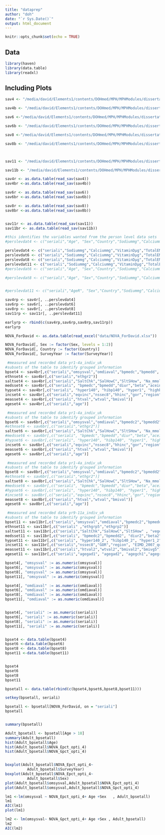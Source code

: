 ```yaml
---
title: "dataprep"
author: "doh"
date: "`r Sys.Date()`"
output: html_document
---
```


```r
knitr::opts_chunk$set(echo = TRUE)
```

## Data


```r
library(haven)
library(data.table)
library(readxl)
```

## Including Plots



```r
sav4 <- "/media/david/Elements1/contents/DOHmed/MPH/MPHModules/dissertation/alternativequant/upfnabp/data/UKDA-6533-spss/spss/spss25/ndns_rp_yr1-4a_personleveldietarydata_uk_v2.sav"

sav4b <- "/media/david/Elements1/contents/DOHmed/MPH/MPHModules/dissertation/alternativequant/upfnabp/data/UKDA-6533-spss/spss/spss25/ndns_rp_yr1-4a_indiv_uk.sav"

sav6 <-"/media/david/Elements1/contents/DOHmed/MPH/MPHModules/dissertation/alternativequant/upfnabp/data/UKDA-6533-spss/spss/spss25/ndns_rp_yr5-6a_personleveldietarydata_v2.sav"

sav6b <- "/media/david/Elements1/contents/DOHmed/MPH/MPHModules/dissertation/alternativequant/upfnabp/data/UKDA-6533-spss/spss/spss25/ndns_rp_yr5-6a_indiv.sav"

sav8 <-"/media/david/Elements1/contents/DOHmed/MPH/MPHModules/dissertation/alternativequant/upfnabp/data/UKDA-6533-spss/spss/spss25/ndns_rp_yr7-8a_personleveldietarydata.sav"

sav8b <- "/media/david/Elements1/contents/DOHmed/MPH/MPHModules/dissertation/alternativequant/upfnabp/data/UKDA-6533-spss/spss/spss25/ndns_rp_yr7-8a_indiv.sav"



sav11 <- "/media/david/Elements1/contents/DOHmed/MPH/MPHModules/dissertation/alternativequant/upfnabp/data/UKDA-6533-spss/spss/spss25/ndns_rp_yr9-11a_personleveldietarydata_uk_20210831.sav"

sav11b <- "/media/david/Elements1/contents/DOHmed/MPH/MPHModules/dissertation/alternativequant/upfnabp/data/UKDA-6533-spss/spss/spss25/ndns_rp_yr9-11a_indiv_20211020.sav"

sav4r <- as.data.table(read_sav(sav4))
sav4br <-as.data.table(read_sav(sav4b))

sav6r <- as.data.table(read_sav(sav6))
sav6br <-as.data.table(read_sav(sav6b))

sav8r <- as.data.table(read_sav(sav8))
sav8br <-as.data.table(read_sav(sav8b))


sav11r <- as.data.table(read_sav(sav11))
sav11br <- as.data.table(read_sav(sav11b))
```



```r
#this identifies the variables wanted from the person level data sets
#perslevdat4 <- c("seriali","Age", "Sex","Country","Sodiummg","Calciummg","VitaminDµg","TotalEMJ", "Totalsugarsg","Glucoseg","Sucroseg","Fructoseg","Lactoseg","SOFTDRINKSLOWCALORIE","SOFTDRINKSNOTLOWCALORIE", "TEACOFFEEANDWATER")

perslevdat4 <- c("seriali","Sodiummg","Calciummg","VitaminDµg","TotalEMJ")
perslevdat6 <- c("seriali","Sodiummg","Calciummg","VitaminDµg","TotalEMJ")
perslevdat8 <- c("seriali","Sodiummg","Calciummg","VitaminDµg","TotalEMJ")
perslevdat11 <- c("seriali","Sodiummg","Calciummg","VitaminDµg","TotalEMJ")
#perslevdat6 <- c("seriali","Age", "Sex","Country","Sodiummg","Calciummg","VitaminDµg","TotalEMJ", "Totalsugarsg","Glucoseg","Sucroseg","Fructoseg","Lactoseg","SOFTDRINKSLOWCALORIE","SOFTDRINKSNOTLOWCALORIE", "TEACOFFEEANDWATER")

#perslevdat8 <- c("seriali","Age", "Sex","Country","Sodiummg","Calciummg","VitaminDµg","TotalEMJ", "Totalsugarsg","Glucoseg","Sucroseg","Fructoseg","Lactoseg","SOFTDRINKSLOWCALORIE","SOFTDRINKSNOTLOWCALORIE", "TEACOFFEEANDWATER")


#perslevdat11 <- c("seriali","AgeR", "Sex","Country","Sodiummg","Calciummg","VitaminDµg","TotalEMJ", "Totalsugarsg","Glucoseg","Sucroseg","Fructoseg","Lactoseg","SOFTDRINKSLOWCALORIE","SOFTDRINKSNOTLOWCALORIE", "TEACOFFEEANDWATER")

sav4rp <- sav4r[, ..perslevdat4]
sav6rp <- sav6r[, ..perslevdat6]
sav8rp <- sav8r[, ..perslevdat8]
sav11rp <- sav11r[, ..perslevdat11]

earlyrp <- rbind(c(sav4rp,sav6rp,sav8rp,sav11rp))
earlyrp

NOVA_ForDavid <- as.data.table(read_excel("data/NOVA_ForDavid.xlsx"))

NOVA_ForDavid[, Sex := factor(Sex, levels = 1:2)]
NOVA_ForDavid[, Country := factor(Country)]
NOVA_ForDavid[, SurveyYear := factor(SurveyYear)]

```


```r
 #measured and recorded data yr1-4a_indiv_uk 
#subsets of the table to identify grouped information
bpset4 <- sav4br[,c("seriali","omsysval","omdiaval","bpmedc","bpmedd", "diur","beta","aceinh", "calciumb","obpdrug","PregNowB")]
ethnset4 <- sav4br[,c("seriali","ethgr2")]
saltset4 <- sav4br[,c("seriali","SaltChk","SalHowC","SltSHow", "Na_mmol", "Na_mmol_Corrected" ,"Na_mmol_24h_4_10CLAIM", "Na_mmol_24h_4_10CLAIM_Corrected" ,"vegetarn")]
medsset4 <- sav4br[,c("seriali", "bpmedc","bpmedd","diur","beta","aceinh", "calciumb","obpdrug")]
hypset4 <- sav4br[,c("seriali", "hyper140", "hibp140", "hyper1", "highbp1")]
incset4 <- sav4br[,c("seriali","eqvinc","nssec8","hhinc","gor","region", "EIMD_2007_quintile","EIMD_2010_quintile","EIMD_2015_quintile","EducFin")]
measset4 <- sav4br[,c("seriali","htval","wtval","bmival")]
ageset4 <- sav4br[,c("seriali","age")]
```

```r
 #measured and recorded data yr1-4a_indiv_uk 
#subsets of the table to identify grouped information
bpset6 <- sav6br[,c("seriali","omsysval","omdiaval","bpmedc2","bpmedd2", "diur2","beta2","aceinh2", "calciumb2","obpdrug2","PregNowB")]
#ethnset6 <- sav6br[,c("seriali","ethgr2")]
saltset6 <- sav6br[,c("seriali","SaltChk","SalHowC","SltSHow", "Na_mmol", "Na_mmol_Corrected" ,"Na_mmol_24h_4_10CLAIM", "Na_mmol_24h_4_10CLAIM_Corrected" ,"vegetarn")]
#medsset6 <- sav6br[,c("seriali", "bpmedc","bpmedd","diur","beta","aceinh", "calciumb","obpdrug")]
#hypset6 <- sav6br[,c("seriali", "hyper140", "hibp140", "hyper1", "highbp1")]
incset6 <- sav6br[,c("seriali","eqvinc","nssec8","hhinc","gor","region", "EIMD_2007_quintile","EIMD_2010_quintile","EIMD_2015_quintile","EducFin")]
measset6 <- sav6br[,c("seriali","htval","wtval","bmival")]
ageset6 <- sav6br[,c("seriali","age")]
```


```r
 #measured and recorded data yr1-4a_indiv_uk 
#subsets of the table to identify grouped information
bpset8 <- sav8br[,c("seriali","omsysval","omdiaval","bpmedc2","bpmedd2", "diur2","beta2","aceinh2", "calciumb2","obpdrug2","PregNowB")]
#ethnset6 <- sav6br[,c("seriali","ethgr2")]
saltset8 <- sav8br[,c("seriali","SaltChk","SalHowC","SltSHow", "Na_mmol", "Na_mmol_Corrected" ,"Na_mmol_24h_4_10CLAIM", "Na_mmol_24h_4_10CLAIM_Corrected" ,"vegetarn")]
#medsset6 <- sav6br[,c("seriali", "bpmedc","bpmedd","diur","beta","aceinh", "calciumb","obpdrug")]
#hypset6 <- sav6br[,c("seriali", "hyper140", "hibp140", "hyper1", "highbp1")]
#incset8 <- sav8br[,c("seriali","eqvinc","nssec8","hhinc","gor","region", "EIMD_2007_quintile","EIMD_2010_quintile","EIMD_2015_quintile","EducFin")]
measset8 <- sav8br[,c("seriali","htval","wtval","bmival")]
ageset8 <- sav8br[,c("seriali","age")]
```


```r
 #measured and recorded data yr9-11a_indiv_uk 
#subsets of the table to identify grouped information
bpset11 <- sav11br[,c("seriali","omsysval","omdiaval","bpmedc2","bpmedd2", "diur2","beta2","aceinh2", "calciumb2","obpdrug2","PregNowB")]
ethnset11 <- sav11br[,c("seriali" ,"ethgrp5","ethgrp2")]
saltset11 <- sav11br[,c("seriali","SaltChk","SalHowC","SltSHow" , "vegetarn")]
medsset11 <- sav11br[,c("seriali", "bpmedc2","bpmedd2", "diur2","beta2","aceinh2", "calciumb2","obpdrug2","PregNowB")]
hypset11 <- sav11br[,c("seriali", "hyper140_2", "hibp140_2", "hyper1_2", "highbp1_2")]
incset11 <- sav11br[,c("seriali","nssec8","GOR","region", "EIMD_2007_quintile","EIMD_2010_quintile","EIMD_2015_quintile","educfinh")]
measset11 <- sav11br[,c("seriali","htval2","wtval2","bmival2","bmivg5")]
ageset11 <- sav11br[,c("seriali","agegad1", "agegad2", "agegch1","agegr1","AgeR")]
```



```r
bpset4[, "omsysval" := as.numeric(omsysval)]
bpset6[, "omsysval" := as.numeric(omsysval)]
bpset8[, "omsysval" := as.numeric(omsysval)]
bpset11[, "omsysval" := as.numeric(omsysval)]

bpset4[, "omdiaval" := as.numeric(omdiaval)]
bpset6[, "omdiaval" := as.numeric(omdiaval)]
bpset8[, "omdiaval" := as.numeric(omdiaval)]
bpset11[, "omdiaval" := as.numeric(omdiaval)]


bpset4[, "seriali" := as.numeric(seriali)]
bpset6[, "seriali" := as.numeric(seriali)]
bpset8[, "seriali" := as.numeric(seriali)]
bpset11[, "seriali" := as.numeric(seriali)]



```


```r
bpset4 <- data.table(bpset4)
bpset6 <-data.table(bpset6)
bpset8 <- data.table(bpset8)
bpset11 <-data.table(bpset11)


bpset4 
bpset6 
bpset8 
bpset11 

bpsetall <- data.table(rbind(c(bpset4,bpset6,bpset8,bpset11)))

setkey(bpsetall, seriali)

bpsetall <- bpsetall[NOVA_ForDavid, on = "seriali"]
bpsetall



```


```r
summary(bpsetall)

Adult_bpsetall <- bpsetall[Age > 18]
summary(Adult_bpsetall)
hist(Adult_bpsetall$Age)
hist(Adult_bpsetall$NOVA_Epct_opti_4)
hist(Adult_bpsetall$NOVA_Gpct_opti_4)


boxplot(Adult_bpsetall$NOVA_Epct_opti_4~
          Adult_bpsetall$SurveyYear)
boxplot(Adult_bpsetall$NOVA_Epct_opti_4~
          Adult_bpsetall$Sex)
plot(Adult_bpsetall$omsysval,Adult_bpsetall$NOVA_Epct_opti_4)
plot(Adult_bpsetall$omsysval,Adult_bpsetall$NOVA_Gpct_opti_4)
```



```r
lm1 <-lm(omsysval ~ NOVA_Epct_opti_4+ Age +Sex   , Adult_bpsetall)
lm1
AIC(lm1)
plot(lm1)

lm2 <- lm(omsysval~ NOVA_Gpct_opti_4+ Age +Sex , Adult_bpsetall)
lm2
AIC(lm2)

```